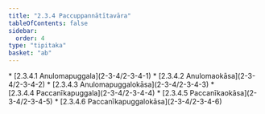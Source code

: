 ```yaml
---
title: "2.3.4 Paccuppannātītavāra"
tableOfContents: false
sidebar:
  order: 4
type: "tipitaka"
basket: "ab"
---
```



<DynamicBreadcrumb />



<TableOfContents>
* [2.3.4.1 Anulomapuggala](2-3-4/2-3-4-1)
* [2.3.4.2 Anulomaokāsa](2-3-4/2-3-4-2)
* [2.3.4.3 Anulomapuggalokāsa](2-3-4/2-3-4-3)
* [2.3.4.4 Paccanīkapuggala](2-3-4/2-3-4-4)
* [2.3.4.5 Paccanīkaokāsa](2-3-4/2-3-4-5)
* [2.3.4.6 Paccanīkapuggalokāsa](2-3-4/2-3-4-6)
</TableOfContents>